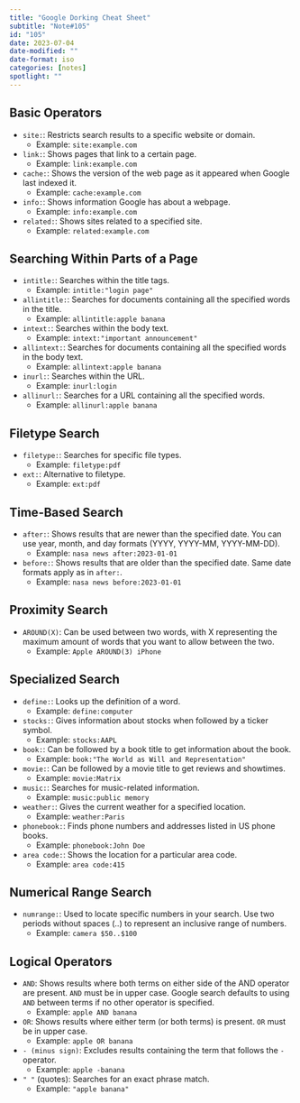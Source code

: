 ```yaml
---
title: "Google Dorking Cheat Sheet"
subtitle: "Note#105"
id: "105"
date: 2023-07-04
date-modified: ""
date-format: iso
categories: [notes]
spotlight: ""
---
```

## Basic Operators

* `site:`: Restricts search results to a specific website or domain.
    * Example: `site:example.com`
* `link:`: Shows pages that link to a certain page.
    * Example: `link:example.com`
* `cache:`: Shows the version of the web page as it appeared when Google last indexed it.
    * Example: `cache:example.com`
* `info:`: Shows information Google has about a webpage.
    * Example: `info:example.com`
* `related:`: Shows sites related to a specified site.
    * Example: `related:example.com`

## Searching Within Parts of a Page

* `intitle:`: Searches within the title tags.
    * Example: `intitle:"login page"`
* `allintitle:`: Searches for documents containing all the specified words in the title.
    * Example: `allintitle:apple banana`
* `intext:`: Searches within the body text.
    * Example: `intext:"important announcement"`
* `allintext:`: Searches for documents containing all the specified words in the body text.
    * Example: `allintext:apple banana`
* `inurl:`: Searches within the URL.
    * Example: `inurl:login`
* `allinurl:`: Searches for a URL containing all the specified words.
    * Example: `allinurl:apple banana`

## Filetype Search

* `filetype:`: Searches for specific file types.
    * Example: `filetype:pdf`
* `ext:`: Alternative to filetype.
    * Example: `ext:pdf`

## Time-Based Search

* `after:`: Shows results that are newer than the specified date. You can use year, month, and day formats (YYYY, YYYY-MM, YYYY-MM-DD).
    * Example: `nasa news after:2023-01-01`
* `before:`: Shows results that are older than the specified date. Same date formats apply as in `after:`.
    * Example: `nasa news before:2023-01-01`

## Proximity Search

* `AROUND(X)`: Can be used between two words, with X representing the maximum amount of words that you want to allow between the two.
    * Example: `Apple AROUND(3) iPhone`

## Specialized Search

* `define:`: Looks up the definition of a word.
    * Example: `define:computer`
* `stocks:`: Gives information about stocks when followed by a ticker symbol.
    * Example: `stocks:AAPL`
* `book:`: Can be followed by a book title to get information about the book.
    * Example: `book:"The World as Will and Representation"`
* `movie:`: Can be followed by a movie title to get reviews and showtimes.
    * Example: `movie:Matrix`
* `music:`: Searches for music-related information.
    * Example: `music:public memory`
* `weather:`: Gives the current weather for a specified location.
    * Example: `weather:Paris`
* `phonebook:`: Finds phone numbers and addresses listed in US phone books.
    * Example: `phonebook:John Doe`
* `area code:`: Shows the location for a particular area code.
    * Example: `area code:415`

## Numerical Range Search

* `numrange:`: Used to locate specific numbers in your search. Use two periods without spaces (..) to represent an inclusive range of numbers.
    * Example: `camera $50..$100`

## Logical Operators

* `AND`: Shows results where both terms on either side of the AND operator are present. `AND` must be in upper case. Google search defaults to using `AND` between terms if no other operator is specified.
    * Example: `apple AND banana`
* `OR`: Shows results where either term (or both terms) is present. `OR` must be in upper case.
    * Example: `apple OR banana`
* `- (minus sign)`: Excludes results containing the term that follows the `-` operator.
    * Example: `apple -banana`
* `" "` (quotes): Searches for an exact phrase match.
    * Example: `"apple banana"`
